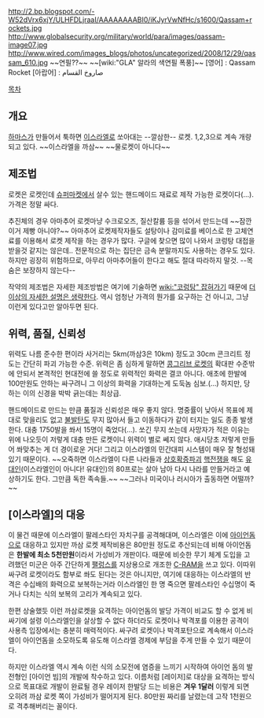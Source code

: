 http://2.bp.blogspot.com/-W52dVrx6xjY/ULHFDLjraaI/AAAAAAAABI0/iKJyrVwNfHc/s1600/Qassam+rockets.jpg
http://www.globalsecurity.org/military/world/para/images/qassam-image07.jpg
http://www.wired.com/images_blogs/photos/uncategorized/2008/12/29/qassam_610.jpg
~~연필??~~ ~~[wiki:"GLA" 알라의 색연필 폭풍]~~
[영어] : Qassam Rocket
[아랍어] : صاروخ القسام‎ 

[[목차]]

== 개요 ==
[[하마스]]가 만들어서 툭하면 [[이스라엘]]로 쏘아대는 --깔삼한-- 로켓. 1,2,3으로 계속 개량되고 있다. ~~이스라엘을 까삼~~ ~~물로켓이 아니다~~

== 제조법 ==
로켓은 로켓인데 [[슈퍼마켓]]에서 살수 있는 핸드메이드 재료로 제작 가능한 로켓이다(...). 가격은 정말 싸다.

추진체의 경우 아마추어 로켓마냥 수크로오즈, 질산칼륨 등을 섞어서 만드는데 ~~잠깐 이거 제빵 아니야?~~ 아마추어 로켓제작자들도 설탕이나 감미료를 베이스로 한 고체연료를 이용해서 로켓 제작을 하는 경우가 많다. 구글에 찾으면 많이 나와서 코렁탕 대접을 받을것 같지는 않은데.. 전문적으로 하는 집단은 금속 분말까지도 사용하는 경우도 있다. 하지만 굉장히 위험하므로, 아무리 아마추어들이 한다고 해도 절대 따라하지 말것. --목숨은 보장하지 않는다--

작약의 제조법은 자세한 제조방법은 여기에 기술하면 [[wiki:"코렁탕" 잡혀가기]] 때문에 [[더 이상의 자세한 설명은 생략한다]]. 역시 엄청난 가격의 뭔가를 요구하는 건 아니고, 그냥 이런게 있다고만 알아두면 된다.

== 위력, 품질, 신뢰성 ==
위력도 나름 준수한 편이라 사거리는 5km(까삼3은 10km) 정도고 30cm 콘크리트 정도는 간단히 파괴 가능한 수준. 위력은 좀 심하게 말하면 [[콩그리브 로켓]]의 확대판 수준밖에 안되서 본격적인 현대전에 쓸 정도로 위력적인 화력은 결코 아니다. 애초에 한발에 100만원도 안하는 싸구려니 그 이상의 화력을 기대하는게 도둑놈 심보.(...) 하지만, 당하는 이의 신경을 박박 긁는데는 최상급.

핸드메이드로 만드는 만큼 품질과 신뢰성은 매우 좋지 않다. 명중률이 낮아서 목표에 제대로 맞을리도 없고 [[불발탄]]도 무지 많아서 들고 이동하다가 같이 터지는 일도 종종 발생한다. 대충 1750발을 쏴서 15명이 죽었다(...). 쏘긴 무지 쏘는데 사망자가 적은 이유는 위에 나오듯이 저렇게 대충 만든 로켓이니 위력이 별로 쎄지 않다. 애시당초 저렇게 만들어 쏴맞추는 게 더 경이로운 거다! 그리고 이스라엘의 민간대피 시스템이 매우 잘 형성돼있기 때문이다. ~~오죽하면 이스라엘이 다른 나라들과 [[상호확증파괴]] [[핵전쟁]]을 해도 [[유대인]](이스라엘인이 아니다! 유대인)의 80프로는 살아 남아 다시 나라를 만들거라고 예상하기도 한다. 그만큼 독한 족속들.~~ ~~그러나 미국이나 러시아가 출동하면 어떨까?~~

== [이스라엘]의 대응 ==
이 물건 때문에 이스라엘이 팔레스타인 자치구를 공격해대며, 이스라엘은 이에 [[아이언돔]]으로 대응하고 있지만 까삼 로켓 제작비용은 80만원 정도로 추산되는데 비해 아이언돔은 '''한발에 최소 5천만원'''이라서 가성비가 개판이다. 때문에 비슷한 무기 체계 도입을 고려했던 미군은 아주 간단하게 [[팰렁스]]를 지상용으로 개조한 [[C-RAM]]을 쓰고 있다. 이따위 싸구려 로켓이라도 함부로 쏴도 된다는 것은 아니지만, 여기에 대응하는 이스라엘의 반격은 수십배의 화력으로 보복하는거라 이스라엘인 한 명 죽으면 팔레스타인 수십명이 죽거나 다치는 식의 보복의 고리가 계속되고 있다.

한편 상술했듯 이런 까삼로켓을 요격하는 아이언돔의 발당 가격이 비교도 할 수 없게 비싸기에 설령 이스라엘인을 살상할 수 없다 하더라도 로켓이나 박격포를 이용한 공격이 사용측 입장에서는 충분히 매력적이다. 싸구려 로켓이나 박격포탄으로 계속해서 이스라엘이 아이언돔을 소모하도록 유도해 이스라엘 경제에 부담을 주게 만들 수 있기 때문이다.

하지만 이스라엘 역시 계속 이런 식의 소모전에 염증을 느끼기 시작하여 아이언 돔의 발전형인 [아이언 빔]의 개발에 착수하고 있다. 이름처럼 [레이저]로 대상을 요격하는 방식으로 목표대로 개발이 완료될 경우 레이저 한발당 드는 비용은 '''겨우 1달러''' 이렇게 되면 오히려 까삼 로켓 쪽이 가성비가 떨어지게 된다. 80만원 짜리를 날렸는데 고작 1천원으로 격추해버리는 꼴이다.
